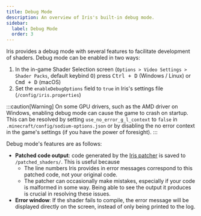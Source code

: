 ```yaml
---
title: Debug Mode
description: An overview of Iris's built-in debug mode.
sidebar:
  label: Debug Mode
  order: 3
---
```


Iris provides a debug mode with several features to facilitate development of shaders. Debug mode can be enabled in two ways:

1. In the in-game Shader Selection screen (`Options > Video Settings > Shader Packs`, default keybind <kbd>O</kbd>) press <kbd>Ctrl + D</kbd> (Windows / Linux) or <kbd>Cmd + D</kbd> (macOS)
2. Set the `enableDebugOptions` field to `true` in Iris's settings file (`/config/iris.properties`)

:::caution[Warning]
On some GPU drivers, such as the AMD driver on Windows, enabling debug mode can cause the game to crash on startup. This can be resolved by setting `use_no_error_g_l_context` to `false` in `.minecraft/config/sodium-options.json` or by disabling the no error context in the game's settings (if you have the power of foresight).
:::

Debug mode's features are as follows:

- **Patched code output**: code generated by the [Iris patcher](/current/reference/miscellaneous/patcher) is saved to `/patched_shaders/`. This is useful because
  - The line numbers Iris provides in error messages correspond to this patched code, not your original code.
  - The patcher can occasionally make mistakes, especially if your code is malformed in some way. Being able to see the output it produces is crucial in resolving these issues.
- **Error window**: If the shader fails to compile, the error message will be displayed directly on the screen, instead of only being printed to the log.
